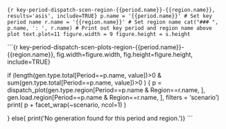 
```{r key-period-dispatch-scen-region-{{period.name}}-{{region.name}}, results='asis', include=TRUE}
p.name = '{{period.name}}' # Set key period name
r.name = '{{region.name}}' # Set region name
cat("### ", p.name, ': ', r.name) # Print out key period and region name above plot
text.plot=11
figure.width = 9
figure.height = s.height
```

```{r key-period-dispatch-scen-plots-region-{{period.name}}-{{region.name}}, fig.width=figure.width, fig.height=figure.height, include=TRUE}

if (length(gen.type.total[Period==p.name, value])>0 & sum(gen.type.total[Period==p.name, value])>0 ) {
  p = dispatch_plot(gen.type.region[Period==p.name & Region==r.name, ], 
                    gen.load.region[Period==p.name & Region==r.name, ], filters = 'scenario')
  print( p + facet_wrap(~scenario, ncol=1) )
  
} else{ print('No generation found for this period and region.')}
```




